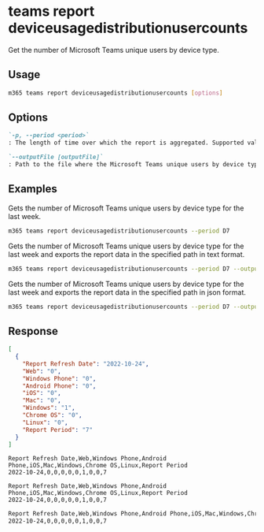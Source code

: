 
# teams report deviceusagedistributionusercounts

Get the number of Microsoft Teams unique users by device type. 

## Usage

```sh
m365 teams report deviceusagedistributionusercounts [options]
```

## Options

```md definition-list
`-p, --period <period>`
: The length of time over which the report is aggregated. Supported values `D7`, `D30`, `D90`, `D180`.

`--outputFile [outputFile]`
: Path to the file where the Microsoft Teams unique users by device type report should be stored in.
```

<Global />

## Examples

Gets the number of Microsoft Teams unique users by device type for the last week.

```sh
m365 teams report deviceusagedistributionusercounts --period D7
```

Gets the number of Microsoft Teams unique users by device type for the last week and exports the report data in the specified path in text format.

```sh
m365 teams report deviceusagedistributionusercounts --period D7 --output text > "deviceusagedistributionusercounts.txt"
```

Gets the number of Microsoft Teams unique users by device type for the last week and exports the report data in the specified path in json format.

```sh
m365 teams report deviceusagedistributionusercounts --period D7 --output json > "deviceusagedistributionusercounts.json"
```

## Response

<Tabs>
  <TabItem value="JSON">

  ``` json
  [
    {
      "Report Refresh Date": "2022-10-24",
      "Web": "0",
      "Windows Phone": "0",
      "Android Phone": "0",
      "iOS": "0",
      "Mac": "0",
      "Windows": "1",
      "Chrome OS": "0",
      "Linux": "0",
      "Report Period": "7"
    }
  ]
  ```

  </TabItem>
  <TabItem value="Text">

  ``` text
  Report Refresh Date,Web,Windows Phone,Android Phone,iOS,Mac,Windows,Chrome OS,Linux,Report Period
  2022-10-24,0,0,0,0,0,1,0,0,7
  ```

  </TabItem>
  <TabItem value="CSV">

  ``` text
  Report Refresh Date,Web,Windows Phone,Android Phone,iOS,Mac,Windows,Chrome OS,Linux,Report Period
  2022-10-24,0,0,0,0,0,1,0,0,7
  ```

  </TabItem>
  <TabItem value="Markdown">

  ```md
  Report Refresh Date,Web,Windows Phone,Android Phone,iOS,Mac,Windows,Chrome OS,Linux,Report Period
  2022-10-24,0,0,0,0,0,1,0,0,7
  ```

  </TabItem>
</Tabs>

